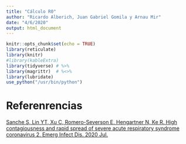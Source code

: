 ```yaml
---
title: "Cálculo R0"
author: "Ricardo Alberich, Juan Gabriel Gomila y Arnau Mir"
date: "4/6/2020"
output: html_document
---
```


```r
knitr::opts_chunk$set(echo = TRUE)
library(reticulate)
library(knitr)
#library(kableExtra)
library(tidyverse) # %>%
library(magrittr)  # %<>%
library(lubridate)
use_python("/usr/bin/python")
```

# Referenrencias


[Sanche S, Lin YT, Xu C, Romero-Severson E, Hengartner N, Ke R. High contagiousness and rapid spread of severe acute respiratory syndrome coronavirus 2. Emerg Infect Dis. 2020 Jul.](https://doi.org/10.3201/eid2607.200282)


